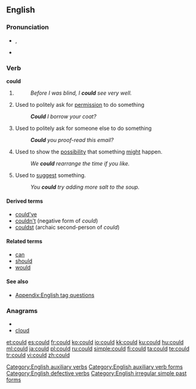 ==English==

{{rank|what|do|has|62|could|our|than|some}}

===Pronunciation===
* {{IPA|/kʊd/}}, {{SAMPA|/kUd/}}
*{{audio|en-us-could.ogg|Audio (US)}}
*:{{rhymes|ʊd}}

===Verb===
'''could'''

# {{simple past of|[[can#Etymology 1|can]]}}
#:''Before I was blind, I '''could''' see very well.''
# Used to politely ask for [[permission]] to do something
#:'''''Could''' I borrow your coat?''
# Used to politely ask for someone else to do something
#:'''''Could''' you proof-read this email?''
# Used to show the [[possibility]] that something [[might]] happen.
#:''We '''could''' rearrange the time if you like.''
# Used to [[suggest]] something.
#:''You '''could''' try adding more salt to the soup.''

====Derived terms====
*[[could've]]
*[[couldn't]] (negative form of ''could'')
*[[couldst]] (archaic second-person of ''could'')

====Related terms====
*[[can]]
*[[should]]
*[[would]]

====See also====
*[[Appendix:English tag questions]]

===Anagrams===
* {{alphagram|cdlou}}
* [[cloud#English|cloud]]


[[Category:English auxiliary verbs]]
[[Category:English auxiliary verb forms]]
[[Category:English defective verbs]]
[[Category:English irregular simple past forms]]

[[et:could]]
[[es:could]]
[[fr:could]]
[[ko:could]]
[[io:could]]
[[kk:could]]
[[ku:could]]
[[hu:could]]
[[ml:could]]
[[ja:could]]
[[pl:could]]
[[ru:could]]
[[simple:could]]
[[fi:could]]
[[ta:could]]
[[te:could]]
[[tr:could]]
[[vi:could]]
[[zh:could]]